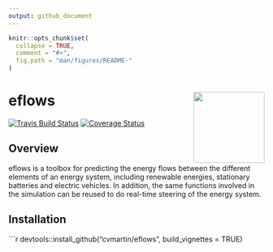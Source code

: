 ```yaml
---
output: github_document
---
```


<!-- README.md is generated from README.Rmd. Please edit that file -->

```r
knitr::opts_chunk$set(
  collapse = TRUE,
  comment = "#>",
  fig.path = "man/figures/README-"
)
```

# eflows <img src="man/figures/eflowsicon.png" align="right" width="140" />

[![Travis Build Status](https://travis-ci.org/cvmartin/eflows.svg?branch=master)](https://travis-ci.org/cvmartin/eflows) 
[![Coverage Status](man/figures/lifecycle-designing-orange.svg)](https://codecov.io/github/r-lib/rlang?branch=master)



## Overview

eflows is a toolbox for predicting the energy flows between the different elements of an energy system, including renewable energies, stationary batteries and electric vehicles. 
In addition, the same functions involved in the simulation can be reused to do real-time steering of the energy system.

## Installation

```r
devtools::install_github("cvmartin/eflows", build_vignettes = TRUE)
